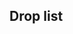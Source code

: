 ==Drop list==
{{Map/Drops
|regular = true
|no_legend = true
|filter_button = true
|nodes = A,E,F,J,K,M,N
|boss = N
|Akagi:N/{S:1.59%}
|Aoba:N/{B:1.27%}
|Arare:A/{S:2.21%  A:1.52%}, E/{S:2.14%  A:1.47%}, F/{S:2.02%  A:1.56%}, J/{S:1.87%  A:1.74%}, K/{S:2.05%  A:1.58%}, M/{S:2.03%  A:2.01%}, N/{B:1.82%}
|Arashio:A/{S:1.00%  A:1.05%}, E/{S:1.07%  A:0.91%}, F/{S:0.96%  A:0.70%}, J/{S:1.04%  A:0.75%}, K/{S:1.05%  A:0.84%}, M/{S:0.96%  A:1.15%}, N/{B:1.92%}
|Ashigara:A/{S:1.13%}, E/{S:1.03%}, F/{S:1.96%}, J/{S:2.01%}, K/{S:2.06%}, M/{S:2.35%}, N/{S:3.19%  A:7.00%  B:3.33%}
|Atago:A/{S:1.04%}, E/{S:1.04%}, F/{S:1.00%}, J/{S:1.95%}, K/{S:1.97%}, M/{S:1.81%}, N/{S:3.31%  A:5.35%  B:1.51%}
|Ayanami:A/{S:1.07%  A:0.52%}, E/{S:1.03%  A:0.68%}, F/{S:1.00%  A:0.76%}, J/{S:0.98%  A:0.74%}, K/{S:1.02%  A:0.76%}, M/{S:0.85%  A:0.86%}
|Chikuma:F/{S:0.99%}, J/{S:0.94%}, K/{S:0.94%}, M/{S:0.85%}, N/{S:3.20%  A:4.92%  B:1.51%}
|Chitose:N/{S:1.55%  A:1.14%}
|Chiyoda:N/{S:1.61%  A:1.89%}
|Choukai:A/{S:2.06%}, E/{S:2.05%}, F/{S:1.97%}, J/{S:1.89%  A:0.76%}, K/{S:2.13%  A:0.81%}, M/{S:2.56%}, N/{S:1.63%  A:3.93%  B:3.59%}
|Fumizuki:A/{A:0.84%}, E/{A:0.68%  B:2.61%}, F/{A:0.69%  B:0.58%}, J/{A:0.86%  B:0.72%}, K/{A:0.80%  B:0.73%}, M/{A:0.57%}
|Furutaka:N/{A:0.05%  B:1.34%}
|Fusou:J/{S:0.42%}, K/{S:0.50%}, N/{S:4.80%  A:3.25%  B:1.75%}
|Haguro:A/{S:1.81%}, E/{S:1.67%}, F/{S:1.90%}, J/{S:1.98%  A:0.39%}, K/{S:1.98%  A:0.41%}, M/{S:2.13%}, N/{S:3.19%  A:6.70%  B:3.40%}
|Haruna:N/{S:1.57%}
|Hatsuharu:A/{S:1.11%  A:1.10%}, E/{S:1.10%  A:0.74%}, F/{S:1.04%  A:0.68%}, J/{S:0.97%  A:0.70%}, K/{S:0.95%  A:0.73%}, M/{S:1.17%  A:0.29%}
|Hatsushimo:A/{S:1.11%  A:0.84%}, E/{S:1.10%  A:1.02%}, F/{S:0.21%  A:0.91%  B:0.54%}, J/{A:0.75%  B:0.68%}, K/{A:0.73%  B:0.85%}, M/{A:0.86%}
|Hatsuyuki:A/{S:0.41%  A:0.84%}, E/{S:0.42%  A:0.57%}, F/{A:0.70%  B:0.75%}, J/{A:0.66%  B:0.66%}, K/{A:0.85%  B:0.75%}, M/{A:0.57%}
|Hibiki:A/{S:1.11%  A:0.79%}, E/{S:1.11%  A:0.74%}, F/{A:0.76%  B:0.67%}, J/{A:0.82%  B:0.59%}, K/{A:0.76%  B:0.71%}, M/{A:0.86%}
|Hiei:N/{S:3.22%  A:1.74%}
|Hiryuu:N/{S:1.56%}
|Hiyou:A/{S:1.01%}, E/{S:1.10%}, F/{S:0.97%}, J/{S:0.99%  A:0.69%}, K/{S:1.07%  A:0.85%}, M/{S:1.28%  A:1.15%}, N/{S:1.64%  A:3.19%  B:1.63%}
|Hyuuga:N/{S:3.18%}
|I-168:N/{S:3.26%}
|Ikazuchi:A/{S:1.09%  A:0.89%}, E/{S:1.12%  A:0.96%}, F/{A:0.84%  B:0.75%}, J/{A:0.79%  B:0.70%}, K/{A:0.77%  B:0.85%}, M/{A:0.86%}
|Inazuma:A/{S:1.00%  A:0.57%}, E/{S:1.08%  A:0.68%}, F/{A:0.75%  B:0.65%}, J/{A:0.69%  B:0.77%}, K/{A:0.83%  B:0.58%}, M/{A:0.29%}
|Ise:N/{S:2.41%}
|Isonami:A/{S:0.06%  A:1.05%  B:1.41%}, E/{S:0.04%  A:0.79%  B:0.65%}, F/{A:0.84%  B:0.73%}, J/{A:0.76%  B:0.99%}, K/{A:0.82%  B:0.80%}, M/{A:1.15%}
|Isuzu:A/{S:1.14%  A:0.52%}, E/{S:1.02%  A:0.45%}, F/{S:1.04%  A:0.71%}, J/{S:1.05%  A:0.72%}, K/{S:0.94%  A:0.72%}, M/{S:1.39%  A:0.57%}, N/{B:3.16%}
|Jintsuu:A/{S:1.07%  A:0.79%}, E/{S:1.07%  A:0.79%}, F/{S:0.97%  A:0.66%}, J/{S:1.01%  A:0.78%}, K/{S:1.00%  A:0.81%}, M/{S:1.60%  A:1.15%}, N/{B:3.31%}
|Junyou:A/{S:1.05%}, E/{S:1.06%}, F/{S:0.93%}, J/{S:1.03%  A:0.76%}, K/{S:1.03%  A:0.69%}, M/{S:1.39%  A:1.44%}, N/{S:1.60%  A:3.33%  B:1.77%}
|Kaga:N/{S:1.60%}
|Kagerou:A/{S:1.11%  A:0.99%}, E/{S:1.09%  A:0.74%}, F/{S:1.00%  A:0.79%}, J/{S:0.96%  A:0.76%}, K/{S:0.98%  A:0.77%}, M/{S:0.96%  A:0.29%}
|Kako:N/{A:0.01%  B:1.58%}
|Kasumi:A/{S:2.08%  A:1.83%}, E/{S:2.12%  A:1.64%}, F/{S:1.99%  A:1.61%}, J/{S:1.49%  A:1.50%  B:0.23%}, K/{S:1.57%  A:1.65%  B:0.57%}, M/{S:1.92%  A:3.16%}, N/{B:1.99%}
|Kirishima:N/{S:1.54%}
|Kisaragi:A/{S:0.03%  A:0.68%}, E/{S:0.03%  A:1.13%  B:0.65%}, F/{A:0.75%  B:0.62%}, J/{A:0.79%  B:0.70%}, K/{A:0.79%  B:0.83%}, M/{A:0.57%}
|Kiso:A/{S:1.04%}, E/{S:1.06%}, F/{S:0.98%  A:0.73%}, J/{S:1.03%  A:0.89%}, K/{S:1.00%  A:0.81%}, M/{S:0.53%  A:0.86%}, N/{B:3.69%}
|Kitakami:N/{B:1.53%}
|Kongou:N/{S:3.23%  A:1.70%}
|Kuma:N/{B:1.58%}
|Kuroshio:A/{S:2.17%  A:0.68%}, E/{S:2.25%  A:0.96%}, F/{S:2.02%  A:1.45%}, J/{S:1.98%  A:1.59%}, K/{S:2.00%  A:1.67%}, M/{S:2.24%  A:1.15%}
|Makigumo:N/{S:3.16%}
|Maya:A/{S:2.08%}, E/{S:2.06%}, F/{S:1.95%}, J/{S:1.99%  A:0.35%}, K/{S:1.95%  A:0.42%}, M/{S:2.67%}, N/{S:1.67%  A:5.25%  B:3.57%}
|Michishio:A/{S:1.15%  A:0.63%}, E/{S:1.01%  A:0.68%}, F/{S:0.99%  A:0.67%}, J/{S:0.96%  A:0.86%}, K/{S:1.02%  A:0.89%}, M/{S:1.71%  A:0.57%}, N/{B:1.58%}
|Miyuki:A/{S:0.47%  A:1.10%  B:0.70%}, E/{S:0.41%  A:0.91%  B:0.65%}, F/{A:0.66%  B:0.58%}, J/{A:0.70%  B:1.08%}, K/{A:0.82%  B:0.58%}, M/{A:0.57%}
|Mogami:A/{S:1.14%}, E/{S:1.03%}, F/{S:0.98%}, J/{S:0.96%}, K/{S:1.02%}, M/{S:1.28%}, N/{A:1.58%  B:1.77%}
|Murakumo:A/{S:0.05%  A:0.57%}, E/{S:0.07%  A:0.96%  B:1.31%}, F/{A:0.80%  B:0.79%}, J/{A:0.82%  B:0.84%}, K/{A:0.78%  B:0.81%}, M/{A:0.86%}
|Murasame:A/{S:1.11%  A:0.84%}, E/{S:1.07%  A:0.68%}, F/{S:1.00%  A:0.67%}, J/{S:0.05%  A:0.76%  B:0.90%}, K/{S:0.04%  A:0.84%  B:0.84%}, M/{S:0.85%  A:0.57%}
|Mutsuki:A/{S:2.15%  A:0.84%}, E/{S:2.17%  A:0.79%}, F/{S:2.00%  A:1.43%}, J/{S:1.97%  A:1.50%}, K/{S:2.11%  A:1.67%}, M/{S:2.35%  A:2.59%}
|Myoukou:F/{S:0.96%}, J/{S:0.95%}, K/{S:1.00%}, M/{S:0.75%}, N/{S:3.21%  A:3.33%}
|Nachi:A/{S:1.06%}, E/{S:1.04%}, F/{S:1.97%}, J/{S:2.01%}, K/{S:1.91%}, M/{S:2.35%}, N/{S:3.25%  A:6.89%  B:3.40%}
|Nagara:N/{B:1.75%}
|Naka:A/{S:1.01%  A:0.99%}, E/{S:1.09%  A:0.68%}, F/{S:0.98%  A:0.73%}, J/{S:0.95%  A:0.76%}, K/{S:1.00%  A:0.82%}, M/{S:1.60%  A:1.72%}, N/{B:3.26%}
|Natori:A/{S:1.07%  A:0.52%}, E/{S:1.07%  A:0.45%}, F/{S:1.00%  A:0.77%}, J/{S:1.04%  A:0.72%}, K/{S:0.97%  A:0.82%}, M/{S:1.39%  A:0.86%}, N/{S:1.63%  A:1.68%  B:3.16%}
|Nenohi:A/{S:1.08%  A:0.84%}, E/{S:1.03%  A:0.79%}, F/{S:0.99%  A:0.85%}, J/{S:0.04%  A:0.75%  B:0.82%}, K/{S:0.01%  A:0.76%  B:0.83%}, M/{A:2.30%}
|Ooi:N/{S:1.54%  A:1.70%}
|Ooshio:A/{S:1.08%  A:0.63%}, E/{S:1.09%  A:0.85%}, F/{S:0.99%  A:0.83%}, J/{S:0.97%  A:0.78%}, K/{S:0.97%  A:0.79%}, M/{S:0.85%  A:0.86%}, N/{B:2.18%}
|Ryuujou:A/{S:1.11%}, E/{S:1.03%}, F/{S:0.99%  A:0.40%}, J/{S:0.96%  A:0.74%}, K/{S:1.05%  A:0.88%}, M/{S:1.39%  A:0.57%}, N/{S:1.64%  A:3.12%  B:1.80%}
|Samidare:A/{S:1.04%  A:0.68%}, E/{S:1.03%  A:1.19%}, F/{S:0.98%  A:0.75%}, J/{S:0.03%  A:0.83%  B:0.72%}, K/{S:0.02%  A:0.85%  B:0.68%}, M/{S:0.21%  A:0.29%}
|Satsuki:A/{A:0.42%  B:0.70%}, E/{A:0.96%  B:1.31%}, F/{A:0.89%  B:0.92%}, J/{A:0.81%  B:0.84%}, K/{A:0.94%  B:0.68%}, M/{A:1.44%}
|Sendai:J/{S:0.92%}, K/{S:0.95%}, M/{S:1.17%}, N/{B:1.70%}
|Shigure:A/{S:1.07%  A:0.84%}, E/{S:1.03%  A:0.96%}, F/{S:0.99%  A:0.82%}, J/{S:0.51%  A:0.70%  B:0.27%}, K/{S:0.59%  A:0.82%  B:0.47%}, M/{S:1.49%  A:1.15%}
|Shikinami:A/{S:0.03%  A:0.73%  B:1.41%}, E/{S:0.02%  A:0.91%  B:1.31%}, F/{A:0.69%  B:0.65%}, J/{A:0.89%  B:0.77%}, K/{A:0.77%  B:0.75%}, M/{A:2.01%}, N/{B:1.75%}
|Shiranui:A/{S:2.18%  A:0.63%}, E/{S:2.16%  A:0.57%}, F/{S:1.98%  A:1.42%}, J/{S:2.01%  A:1.62%}, K/{S:2.02%  A:1.70%}, M/{S:2.24%  A:2.59%}
|Shirayuki:A/{S:1.08%  A:1.10%}, E/{S:1.04%  A:0.62%}, F/{A:0.75%  B:0.87%}, J/{A:0.87%  B:0.70%}, K/{A:0.82%  B:0.84%}, M/{A:1.15%}
|Shouhou:A/{S:1.11%}, E/{S:1.10%}, F/{S:1.00%}, J/{S:1.88%  A:0.83%}, K/{S:1.95%  A:0.85%}, M/{S:0.85%}, N/{S:1.54%  A:3.56%  B:1.68%}
|Souryuu:N/{S:1.62%}
|Suzukaze:A/{S:1.02%  A:0.47%}, E/{S:1.13%  A:1.25%}, F/{S:0.97%  A:0.75%}, J/{S:0.96%  A:0.65%}, K/{S:0.96%  A:0.78%}, M/{S:1.39%  A:1.15%}
|Takao:A/{S:0.67%}, E/{S:0.66%}, F/{S:1.00%}, J/{S:1.93%}, K/{S:2.08%}, M/{S:0.85%}, N/{S:3.87%  A:5.04%  B:1.10%}
|Tama:A/{S:1.04%}, E/{S:1.06%}, F/{S:1.02%  A:0.73%}, J/{S:1.00%  A:0.72%}, K/{S:0.95%  A:0.83%}, M/{S:0.75%  A:1.15%}, N/{B:3.31%}
|Tatsuta:N/{B:1.49%}
|Tenryuu:F/{S:0.42%}, J/{S:0.99%}, K/{S:0.97%}, M/{S:1.28%}, N/{B:1.68%}
|Tone:A/{A:0.05%}, F/{S:0.72%}, J/{S:0.96%}, K/{S:0.97%}, M/{S:1.07%}, N/{S:3.29%  A:5.05%  B:1.99%}
|Wakaba:A/{S:1.05%  A:0.94%}, E/{S:1.04%  A:1.19%}, F/{S:0.55%  A:0.81%  B:0.44%}, J/{A:0.79%  B:0.73%}, K/{A:0.81%  B:0.90%}, M/{A:0.57%}
|Yamashiro:J/{S:0.41%}, K/{S:0.44%}, N/{S:4.82%  A:3.15%  B:1.75%}
|Yura:A/{S:1.13%  A:0.57%}, E/{S:1.06%  A:0.17%}, F/{S:0.97%  A:0.77%}, J/{S:0.98%  A:0.86%}, K/{S:0.97%  A:0.85%}, M/{S:1.07%  A:1.44%}, N/{B:3.09%}
|Yuudachi:A/{S:1.08%  A:0.79%}, E/{S:1.03%  A:0.79%}, F/{S:0.99%  A:0.74%}, J/{S:0.06%  A:0.73%  B:0.52%}, K/{S:0.06%  A:0.81%  B:0.68%}, M/{S:1.17%  A:0.57%}
}}